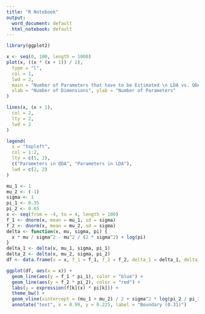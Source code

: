 ```yaml
---
title: "R Notebook"
output:
  word_document: default
  html_notebook: default
---
```

```r
library(ggplot2)
```


```r
x <- seq(0, 100, length = 1000)
plot(x, ((x * (x + 1)) / 2),
  type = "l",
  col = 1,
  lwd = 2,
  main = "Number of Parameters that have to be Estimated \n LDA vs. QDA",
  xlab = "Number of Dimensions", ylab = "Number of Parameters"
)

lines(x, (x + 1),
  col = 2,
  lty = 2,
  lwd = 2
)

legend(
  x = "topleft",
  col = 1:2,
  lty = c(1, 2),
  c("Parameters in QDA", "Parameters in LDA"),
  lwd = c(2, 2)
)
```


```r
mu_1 <- 1
mu_2 <- (-1)
sigma <- 1
pi_1 <- 0.35
pi_2 <- 0.65
x <- seq(from = -4, to = 4, length = 100)
f_1 <- dnorm(x, mean = mu_1, sd = sigma)
f_2 <- dnorm(x, mean = mu_2, sd = sigma)
delta <- function(x, mu, sigma, pi) {
  x * mu / sigma^2 - mu^2 / (2 * sigma^2) + log(pi)
}
delta_1 <- delta(x, mu_1, sigma, pi_1)
delta_2 <- delta(x, mu_2, sigma, pi_2)
df <- data.frame(x = x, f_1 = f_1, f_2 = f_2, delta_1 = delta_1, delta_2 = delta_2)
```

```r
ggplot(df, aes(x = x)) +
  geom_line(aes(y = f_1 * pi_1), color = "blue") +
  geom_line(aes(y = f_2 * pi_2), color = "red") +
  labs(y = expression(f[k](x) * pi[k])) +
  theme_bw() +
  geom_vline(xintercept = (mu_1 + mu_2) / 2 + sigma^2 * log(pi_2 / pi_1) / (mu_1 - mu_2), linetype = "dotted") +
  annotate("text", x = 0.99, y = 0.225, label = "Boundary (0.31)")
```

